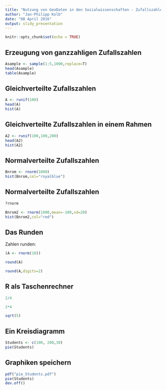 ```yaml
---
title: "Nutzung von GeoDaten in den Sozialwissenschaften - Zufallszahlen"
author: "Jan-Philipp Kolb"
date: "08 April 2016"
output: slidy_presentation
---
```


```r
knitr::opts_chunk$set(echo = TRUE)
```


## Erzeugung von ganzzahligen Zufallszahlen

```r
Asample <- sample(1:5,1000,replace=T)
head(Asample)
table(Asample)
```

## Gleichverteilte Zufallszahlen

```r
A <- runif(100)
head(A)
hist(A)
```

## Gleichverteilte Zufallszahlen in einem Rahmen

```r
A2 <- runif(100,100,200)
head(A2)
hist(A2)
```

## Normalverteilte Zufallszahlen

```r
Bnrom <- rnorm(1000)
hist(Bnrom,col="royalblue")
```

## Normalverteilte Zufallszahlen

```r
?rnorm
```


```r
Bnrom2 <- rnorm(1000,mean=-100,sd=20)
hist(Bnrom2,col="red")
```

## Das Runden

Zahlen runden:

```r
(A <- rnorm(10))
```

```r
round(A)
```

```r
round(A,digits=2)
```

## R als Taschenrechner

```r
2/4
```

```r
2*4
```

```r
sqrt(5)
```

## Ein Kreisdiagramm

```r
Students <- c(100, 200,30)
pie(Students)
```

## Graphiken speichern

```r
pdf("pie_Students.pdf")
pie(Students)
dev.off()
```
